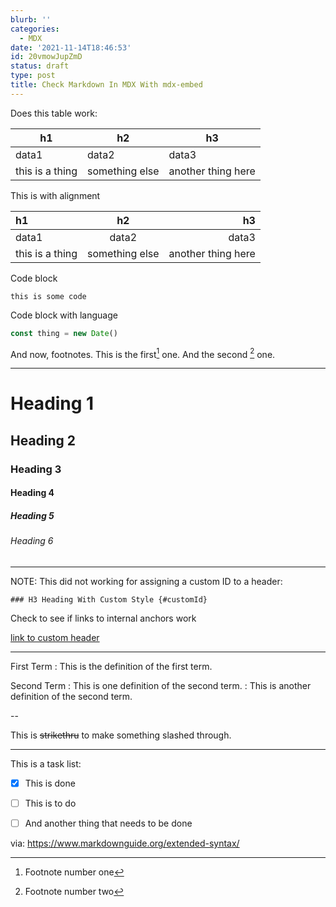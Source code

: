 ```yaml
---
blurb: ''
categories:
  - MDX
date: '2021-11-14T18:46:53'
id: 20vmowJupZmD
status: draft
type: post
title: Check Markdown In MDX With mdx-embed
---
```



Does this table work:


| h1              | h2             | h3                 |
|-----------------|----------------|--------------------|
| data1           | data2          | data3              |
| this is a thing | something else | another thing here |


This is with alignment


| h1              | h2             | h3                 |
|:----------------|:--------------:|-------------------:|
| data1           | data2          | data3              |
| this is a thing | something else | another thing here |


Code block

```
this is some code
```

Code block with language

```javascript
const thing = new Date()
```

And now, footnotes. This is the first[^1] one. And the second [^2] one.

[^1]: Footnote number one
[^2]: Footnote number two

---

# Heading 1

## Heading 2

### Heading 3

#### Heading 4

##### Heading 5

###### Heading 6

---

NOTE: This did not working for assigning a custom ID to a header:

```
### H3 Heading With Custom Style {#customId}
```

Check to see if links to internal anchors work 

<a href="#customId">link to custom header</a>

---

First Term
: This is the definition of the first term.

Second Term
: This is one definition of the second term.
: This is another definition of the second term.

--

This is ~~strikethru~~ to make something slashed through.


---

This is a task list:

- [x] This is done
- [ ] This is to do
- [ ] And another thing that needs to be done




via: https://www.markdownguide.org/extended-syntax/





